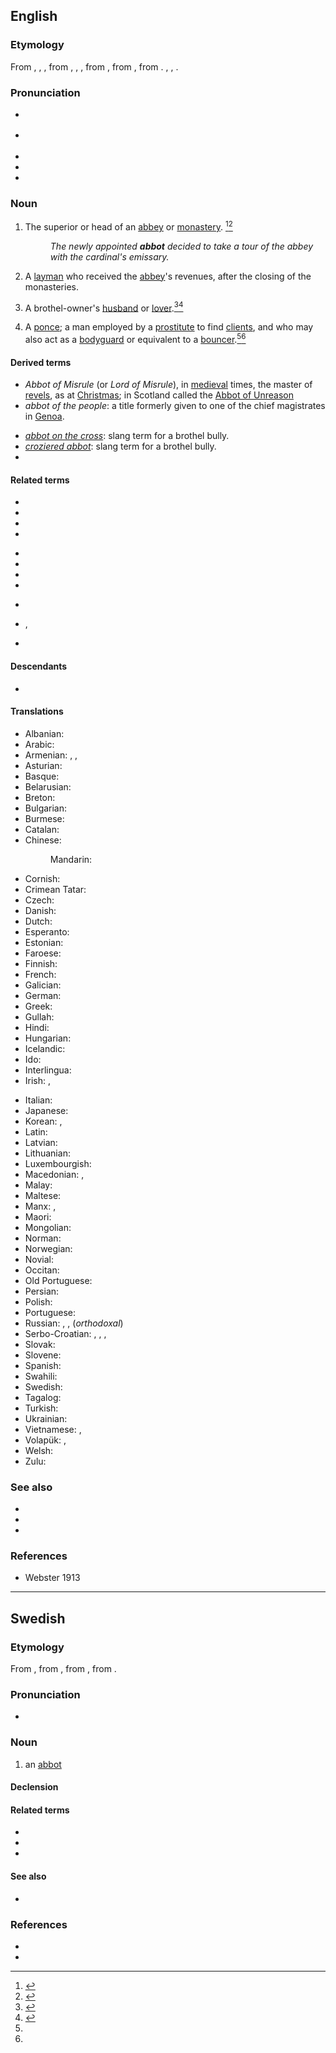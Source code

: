 {{also|Abbot}}
==English==

===Etymology===
From {{inh|en|enm|abbot}}, {{m|enm|abbod}}, {{m|enm|abbed}}, from {{inh|en|ang|abbat}}, {{m|ang|abbad}}, {{m|ang|abbod}}, from {{der|en|la|abbās||father}}, from {{der|en|grc|ἀββᾶς|sc=polytonic}}, from {{der|en|arc|אבא||father|tr=’abbā|sc=Hebr}}. {{doublet|en|abba}}, {{m|en|abbé}}, {{m|en|bwana}}. 

===Pronunciation===
* {{a|RP}} {{IPA|/ˈæb.ət/|lang=en}}
* {{a|GenAm}} {{IPA|/ˈæb.ət/|lang=en}}
* {{audio|en-us-abbot.ogg|Audio (US)|lang=en}}
* {{homophones|Abbot|lang=en}}
* {{rhymes|æbət|lang=en}}

===Noun===
{{en-noun}}

# The superior or head of an [[abbey]] or [[monastery]]. {{defdate|First attested around the early 12<sup>th</sup> century.}}<ref>{{R:CDOE|page=2}}</ref><ref>{{R:SOED5|page=3}}</ref>
#: ''The newly appointed '''abbot''' decided to take a tour of the abbey with the cardinal's emissary.''
# A [[layman]] who received the [[abbey]]'s revenues, after the closing of the monasteries.
# {{lb|en|archaic|British slang}} A brothel-owner's [[husband]] or [[lover]].<ref name=barrere>{{R:Barrere|volume=1|page=3}}</ref><ref name=farmer>{{R:Farmer|volume=1|pages=4}}</ref>
# {{lb|en|archaic|British slang}} A [[ponce]]; a man employed by a [[prostitute]] to find [[client]]s, and who may also act as a [[bodyguard]] or equivalent to a [[bouncer]].<ref name=barrere /><ref name=farmer />

====Derived terms====
{{der-top}}
* ''Abbot of Misrule'' (or ''Lord of Misrule''), in [[medieval]] times, the master of [[revels]], as at [[Christmas]]; in Scotland called the [[Abbot of Unreason]]
* ''abbot of the people'': a title formerly given to one of the chief magistrates in [[Genoa]].
{{der-mid}}
* ''[[abbot on the cross]]'': slang term for a brothel bully.
* ''[[croziered abbot]]'': slang term for a brothel bully.
* {{l|en|Newton Abbot}}
{{der-bottom}}

====Related terms====
{{rel-top3}}
* {{l|en|abba}}
* {{l|en|abbess}}
* {{l|en|Abbot of Misrule}}
* {{l|en|abbot of the people}}
{{rel-mid3}}
* {{l|en|abbot-general}}
* {{l|en|abbé}}
* {{l|en|archabbot}}
* {{l|en|archimandrite}}
{{rel-mid3}}
* {{l|en|cardinal-abbot}}
* {{l|en|mitred abbot}}, {{l|en|mitered abbot}}
* {{l|en|titular abbot}}
{{rel-bottom}}

====Descendants====
* {{desc|gul|aabut}}

====Translations====
{{trans-top|superior or head of an abbey or monastery}}
* Albanian: {{t|sq|kryemurg|m}}
* Arabic: {{t|ar|رَئِيس الدَّيْر}}
* Armenian: {{t+|hy|աբբահայր}}, {{t+|hy|աբբա}}, {{t+|hy|վանահայր}}
* Asturian: {{t|ast|abá|m}}
* Basque: {{t+|eu|abade}}
* Belarusian: {{t|be|аба́т|m}}
* Breton: {{t+|br|abad|m}}
* Bulgarian: {{t+|bg|игумен}}
* Burmese: {{t+|my|ဆရာတော်|sc=Mymr}}
* Catalan: {{t+|ca|abat}}
* Chinese:
*: Mandarin: {{t+|cmn|方丈|tr=fāngzhàng|sc=Hani}}
* Cornish: {{t|kw|abas|m}}
* Crimean Tatar: {{t|crh|abbat}}
* Czech: {{t+|cs|opat|m}}
* Danish: {{t+|da|abbed}}
* Dutch: {{t+|nl|abt}}
* Esperanto: {{t+|eo|abato}}
* Estonian: {{t-needed|ee}}
* Faroese: {{t|fo|abbati|m}}
* Finnish: {{t+|fi|apotti}}
* French: {{t+|fr|abbé|m}}
* Galician: {{t+|gl|abade|m}}
* German: {{t+|de|Abt|m}}
* Greek: {{t+|el|ηγούμενος}}
* Gullah: {{t|gul|aabut}}
* Hindi: {{t-needed|hi}}
* Hungarian: {{t+|hu|apát}}
* Icelandic: {{t+|is|ábóti|m}}
* Ido: {{t+|io|abado}}
* Interlingua: {{t|ia|abbate}}
* Irish: {{t|ga|ab|m}}, {{t|ga|luamh|m}}
{{trans-mid}}
* Italian: {{t+|it|abate|m}}
* Japanese: {{t|ja|修道院長|tr=shūdōinchō|sc=Jpan}}
* Korean: {{t|ko|승정|tr=僧正, seungjeong}}, {{t|ko|수도원장|tr=修道院長, sudowonjang}}
* Latin: {{t|la|abbas|m}}
* Latvian: {{t+|lv|abats|m}}
* Lithuanian: {{t+|lt|abatas|m}}
* Luxembourgish: {{t|lb|Abt|m}}
* Macedonian: {{t|mk|опат|m}}, {{t|mk|игумен|m}}
* Malay: {{t|ms|abbas}}
* Maltese: {{t-needed|mt}}
* Manx: {{t|gv|abb|m}}, {{t|gv|fer-reill abban|m}}
* Maori: {{t|mi|apota}}
* Mongolian: {{t+|mn|хамба лам}}
* Norman: {{t|nrf|abbé|m}} {{qualifier|Jersey}}
* Norwegian: {{t+|no|abbed}}
* Novial: {{t|nov|abato}} {{qualifier|male}}
* Occitan: {{t+|oc|abat|m}}
* Old Portuguese: {{t|roa-opt|abade|m}}
* Persian: {{t|fa|راهب بزرگ|tr=raheb-e bozorg|sc=fa-Arab}}
* Polish: {{t+|pl|opat|m-pr}}
* Portuguese: {{t+|pt|abade|m}}
* Russian: {{t+|ru|абба́т|m}}, {{t+|ru|настоя́тель|m}}, {{t+|ru|игу́мен|m}} (''orthodoxal'')
* Serbo-Croatian: {{t|sh|игуман|m}}, {{t+|sh|iguman|m}}, {{t|sh|опат|m}}, {{t+|sh|opat|m}}
* Slovak: {{t+|sk|opát|m}}
* Slovene: {{t+|sl|opat|m}}
* Spanish: {{t+|es|abad|m}}
* Swahili: {{t-needed|sw}}
* Swedish: {{t+|sv|abbot}}
* Tagalog: {{t+|tl|abad}}
* Turkish: {{t+|tr|başrahip}}
* Ukrainian: {{t+|uk|аба́т|m}}
* Vietnamese: {{t-check|vi|([[cha]]) [[trưởng tu viện]]}}<!-- is this okay? -->, {{t-check|vi|[[viện chủ]] [[tu viện]]}} <!-- was "[[viện chủ]] [[tu viện]]" - assumed sum-of-parts; if an idiom, remove the embedded wikilinks to the individual words. see [[User:Kephir/gadgets/xte#Translation_fixing]] -->
* Volapük: {{qualifier|male or female}} {{t+|vo|lepädan}}, {{qualifier|male}} {{t|vo|hilepädan}}
* Welsh: {{t+|cy|abad|m}}
* Zulu: {{t-needed|zu}}
{{trans-bottom}}

===See also===
* {{l|en|prior}}
* {{l|en|rector}}
* {{l|en|monk}}

===References===
<references/>
* Webster 1913

----

==Swedish==

===Etymology===
From {{inh|sv|gmq-osw|abbot|}}, from {{der|sv|la|abbās|}}, from {{der|sv|grc|ἀββᾶς|sc=polytonic}}, from {{der|sv|arc|אבא||father|tr=’abbā|sc=Hebr}}.

===Pronunciation===
* {{IPA|/ˈabːɔt/|lang=sv}}

===Noun===
{{sv-noun|c}}

# an [[#English|abbot]]

====Declension====
{{sv-infl-noun-c-ar}}

====Related terms====
{{rel-top}}
* {{l|sv|abbedissa}}
* {{l|sv|abbotsstift}}
* {{l|sv|abbé}}
{{rel-mid}}
{{rel-bottom}}

====See also====
* {{l|sv|munk}}

===References===
* {{R:SAOB online}}
* {{R:SAOL}}